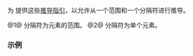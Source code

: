{{title|{{tt|std::ranges::lazy_split_view}} 的推导指引}}
{{cpp/ranges/lazy_split_view/navbar}}
{{dcl begin}}
{{dcl|num=1|since=c++20|1=
template&lt; class R, class P &gt;
lazy_split_view( R&amp;&amp;, P&amp;&amp; )
    -&gt; lazy_split_view&lt;views::all_t&lt;R&gt;, views::all_t&lt;P&gt;&gt;;
}}
{{dcl|num=2|since=c++20|1=
template&lt; ranges::input_range R &gt;
lazy_split_view( R&amp;&amp;, ranges::range_value_t&lt;R&gt; )
    -&gt; lazy_split_view&lt;views::all_t&lt;R&gt;,
                       ranges::single_view&lt;ranges::range_value_t&lt;R&gt;&gt;&gt;;
}}
{{dcl end}}

为 {{lc|lazy_split_view}} 提供这些[[cpp/language/class template argument deduction|推导指引]]，以允许从一个范围和一个分隔符进行推导。

@1@ 分隔符为元素的范围。
@2@ 分隔符为单个元素。

===示例===
{{example
|code=
#include &lt;ranges&gt;
#include &lt;string_view&gt;
#include &lt;type_traits&gt;
using std::operator""sv;

int main()
{
    std::ranges::lazy_split_view w1{"a::b::c"sv, "::"sv};
    // w1 的类型为 lazy_split_view&lt;string_view, string_view&gt;:
    static_assert(std::is_same_v&lt;
        decltype(w1),
        std::ranges::lazy_split_view&lt;
            std::basic_string_view&lt;char, std::char_traits&lt;char&gt;&gt;,
            std::basic_string_view&lt;char, std::char_traits&lt;char&gt;&gt;&gt;&gt;);

    std::ranges::lazy_split_view w2{"x,y,z"sv, ','};
    // w2 的类型为 lazy_split_view&lt;string_view, single_view&lt;char&gt;&gt;:
    static_assert(std::is_same_v&lt;
        decltype(w2),
        std::ranges::lazy_split_view&lt;
            std::basic_string_view&lt;char, std::char_traits&lt;char&gt;&gt;,
            std::ranges::single_view&lt;char&gt;&gt;&gt;);
}
}}

{{langlinks|en|es|ja|ru}}